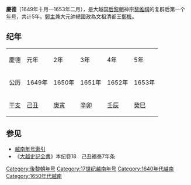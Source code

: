 {{Eranamebox|年号=庆德
|起讫时间= 1649年十月—1653年二月
|政权= [[后黎朝|后黎朝]]
|帝王= 神宗[[黎维祺|黎维祺]]
|历时= 5年
|timeline=
|说明=
}}
'''慶德'''（1649年十月—1653年二月），是大越国[[后黎朝|后黎朝]]神宗[[黎维祺|黎维祺]]的复辟后第一个[[年号|年号]]，共计5年。[[鄭主|鄭主]]兼大元帥總國政為文祖清都王[[鄭梉|鄭梉]]。

==纪年==

{| class="wikitable" style="background-color:#ffffff;text-align:center"
|- style="background-color:#cccccc;font-weight:bold"
|慶德||元年||2年||3年||4年||5年
|- 
|公历||1649年||1650年||1651年||1652年||1653年
|- 
|[[干支|干支]]||[[己丑|己丑]]||[[庚寅|庚寅]]||[[辛卯|辛卯]]||[[壬辰|壬辰]]||[[癸巳|癸巳]]
|}

==参见==
*[[越南年号索引|越南年号索引]]
*《[[大越史記全書|大越史記全書]]》本纪卷18　己丑福泰7年条

{{年号|[[福泰|福泰]]|[[越南年号索引|越南后黎朝年号]]|[[盛德_(黎神宗)|盛德]]}}
{{越南年號}}
[[Category:後黎朝年号|Category:後黎朝年号]]
[[Category:17世纪越南年号|Category:17世纪越南年号]]
[[Category:1640年代越南|Category:1640年代越南]]
[[Category:1650年代越南|Category:1650年代越南]]